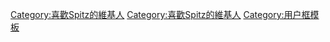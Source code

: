 {{Userbox
  |id=
  |id-c=#200c7f
  |border-c = #200c7f
  |border-s = 1
  |info-c   = #200c7f
  |info-s   = 8
  |info-fc  = #FFFFFF
  |info=這個用戶是[[SPITZ|<font color="ffff99">'''Spitz'''</FONT>]]的忠實歌迷。
}}
<includeonly>[[Category:喜歡Spitz的維基人]]</includeonly><noinclude>
[[Category:喜歡Spitz的維基人]]
[[Category:用户框模板]]
</noinclude>